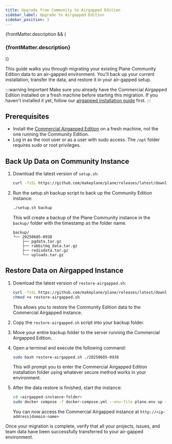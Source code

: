 ```yaml
---
title: Upgrade from Community to Airgapped Edition
sidebar_label: Upgrade to Airgapped Edition
sidebar_position: 3
---
```


{frontMatter.description && (
   <h3 className="description">{frontMatter.description}</h3>
)}

This guide walks you through migrating your existing Plane Community Edition data
to an air-gapped environment. You'll back up your current installation, transfer
the data, and restore it in your air-gapped setup.

:::warning Important
Make sure you already have the Commercial Airgapped Edition installed on a fresh
machine before starting this migration. If you haven't installed it yet, follow
our [airgapped installation guide](/self-hosting/methods/airgapped-edition)
first.
:::

## Prerequisites

- Install the [Commercial Airgapped Edition](/self-hosting/methods/airgapped-edition) on a fresh machine, not the one running the Community Edition.
- Log in as the root user or as a user with sudo access. The `/opt` folder requires sudo or root privileges.

## Back Up Data on Community Instance

1. Download the latest version of `setup.sh`:

   ```bash
   curl -fsSL https://github.com/makeplane/plane/releases/latest/download/setup.sh -o setup.sh
   ```

2. Run the setup.sh backup script to back up the Community Edition instance:
   ```bash
   ./setup.sh backup
   ```
   This will create a backup of the Plane Community instance in the `backup/`
   folder with the timestamp as the folder name.

   ```
   backup/
   └── 20250605-0938
       ├── pgdata.tar.gz
       ├── rabbitmq_data.tar.gz
       ├── redisdata.tar.gz
       └── uploads.tar.gz
   ```

## Restore Data on Airgapped Instance

1. Download the latest version of `restore-airgapped.sh`:

   ```bash
   curl -fsSL https://github.com/makeplane/plane/releases/latest/download/restore-airgapped.sh -o restore-airgapped.sh
   chmod +x restore-airgapped.sh
   ```

   This allows you to restore the Community Edition data to the Commercial
   Airgapped instance.

2. Copy the `restore-airgapped.sh` script into your backup folder.

3. Move your entire backup folder to the server running the Commercial Airgapped Edition.

4. Open a terminal and execute the following command:

   ```bash
   sudo bash restore-airgapped.sh ./20250605-0938
   ```

   This will prompt you to enter the Commercial Airgapped Edition installation
   folder using whatever secure method works in your environment.

5. After the data restore is finished, start the instance:

   ```bash
   cd <airgapped-instance-folder>
   sudo docker compose -f docker-compose.yml --env-file plane.env up -d
   ```

   You can now access the Commercial Airgapped instance at
   `http://<ip-address|domain-name>`

Once your migration is complete, verify that all your projects, issues, and team
data have been successfully transferred to your air-gapped environment.
